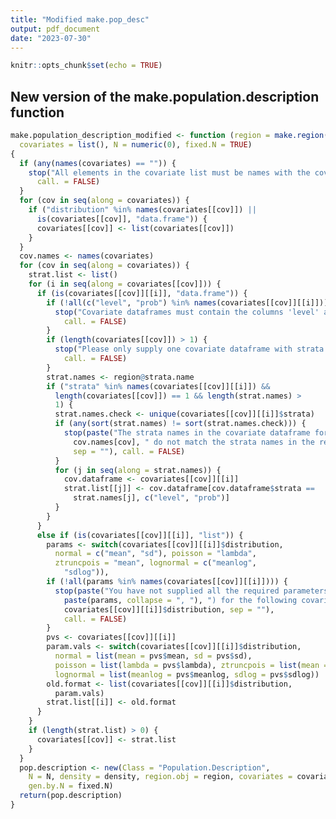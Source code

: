 ```yaml
---
title: "Modified make.pop_desc"
output: pdf_document
date: "2023-07-30"
---
```


```r
knitr::opts_chunk$set(echo = TRUE)
```

## New version of the make.population.description function

```r
make.population_description_modified <- function (region = make.region(), density = make.density(), 
  covariates = list(), N = numeric(0), fixed.N = TRUE) 
{
  if (any(names(covariates) == "")) {
    stop("All elements in the covariate list must be names with the covariate name.", 
      call. = FALSE)
  }
  for (cov in seq(along = covariates)) {
    if ("distribution" %in% names(covariates[[cov]]) || 
      is(covariates[[cov]], "data.frame")) {
      covariates[[cov]] <- list(covariates[[cov]])
    }
  }
  cov.names <- names(covariates)
  for (cov in seq(along = covariates)) {
    strat.list <- list()
    for (i in seq(along = covariates[[cov]])) {
      if (is(covariates[[cov]][[i]], "data.frame")) {
        if (!all(c("level", "prob") %in% names(covariates[[cov]][[i]]))) {
          stop("Covariate dataframes must contain the columns 'level' and 'prob'.", 
            call. = FALSE)
        }
        if (length(covariates[[cov]]) > 1) {
          stop("Please only supply one covariate dataframe with strata as a column for multi-strata covariate values.", 
            call. = FALSE)
        }
        strat.names <- region@strata.name
        if ("strata" %in% names(covariates[[cov]][[i]]) && 
          length(covariates[[cov]]) == 1 && length(strat.names) > 
          1) {
          strat.names.check <- unique(covariates[[cov]][[i]]$strata)
          if (any(sort(strat.names) != sort(strat.names.check))) {
            stop(paste("The strata names in the covariate dataframe for ", 
              cov.names[cov], " do not match the strata names in the region object.", 
              sep = ""), call. = FALSE)
          }
          for (j in seq(along = strat.names)) {
            cov.dataframe <- covariates[[cov]][[i]]
            strat.list[[j]] <- cov.dataframe[cov.dataframe$strata == 
              strat.names[j], c("level", "prob")]
          }
        }
      }
      else if (is(covariates[[cov]][[i]], "list")) {
        params <- switch(covariates[[cov]][[i]]$distribution, 
          normal = c("mean", "sd"), poisson = "lambda", 
          ztruncpois = "mean", lognormal = c("meanlog", 
            "sdlog")), 
        if (!all(params %in% names(covariates[[cov]][[i]]))) {
          stop(paste("You have not supplied all the required parameters (", 
            paste(params, collapse = ", "), ") for the following covariate distribution: ", 
            covariates[[cov]][[i]]$distribution, sep = ""), 
            call. = FALSE)
        }
        pvs <- covariates[[cov]][[i]]
        param.vals <- switch(covariates[[cov]][[i]]$distribution, 
          normal = list(mean = pvs$mean, sd = pvs$sd), 
          poisson = list(lambda = pvs$lambda), ztruncpois = list(mean = pvs$mean), 
          lognormal = list(meanlog = pvs$meanlog, sdlog = pvs$sdlog))
        old.format <- list(covariates[[cov]][[i]]$distribution, 
          param.vals)
        strat.list[[i]] <- old.format
      }
    }
    if (length(strat.list) > 0) {
      covariates[[cov]] <- strat.list
    }
  }
  pop.description <- new(Class = "Population.Description", 
    N = N, density = density, region.obj = region, covariates = covariates, 
    gen.by.N = fixed.N)
  return(pop.description)
}

```

